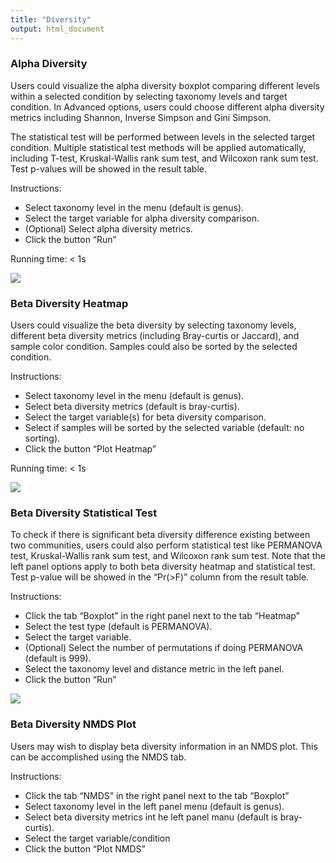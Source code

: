 ```yaml
---
title: "Diversity"
output: html_document
---
```


### Alpha Diversity

Users could visualize the alpha diversity boxplot comparing different levels within a selected condition by selecting taxonomy levels and target condition. In Advanced options, users could choose different alpha diversity metrics including Shannon, Inverse Simpson and Gini Simpson. 

The statistical test will be performed between levels in the selected target condition. Multiple statistical test methods will be applied automatically, including T-test, Kruskal-Wallis rank sum test, and Wilcoxon rank sum test. Test p-values will be showed in the result table.

Instructions:

* Select taxonomy level in the menu (default is genus).
* Select the target variable for alpha diversity comparison.
* (Optional) Select alpha diversity metrics.
* Click the button "Run"

Running time: < 1s

![](https://github.com/wejlab/materials/blob/master/animalcules/fig_035.png?raw=true)

### Beta Diversity Heatmap

Users could visualize the beta diversity by selecting taxonomy levels, different beta diversity metrics (including Bray-curtis or Jaccard), and  sample color condition. Samples could also be sorted by the selected condition.

Instructions:

* Select taxonomy level in the menu (default is genus).
* Select beta diversity metrics (default is bray-curtis).
* Select the target variable(s) for beta diversity comparison.
* Select if samples will be sorted by the selected variable (default: no sorting).
* Click the button "Plot Heatmap"

Running time: < 1s

![](https://github.com/wejlab/materials/blob/master/animalcules/fig_036.png?raw=true)

### Beta Diversity Statistical Test

To check if there is significant beta diversity difference existing between two communities, users could also perform statistical test like PERMANOVA test, Kruskal-Wallis rank sum test, and Wilcoxon rank sum test. Note that the left panel options apply to both beta diversity heatmap and statistical test. Test p-value will be showed in the "Pr(>F)" column from the result table.

Instructions:

* Click the tab "Boxplot" in the right panel next to the tab "Heatmap"
* Select the test type (default is PERMANOVA). 
* Select the target variable.
* (Optional) Select the number of permutations if doing PERMANOVA (default is 999).
* Select the taxonomy level and distance metric in the left panel.
* Click the button "Run"

![](https://github.com/wejlab/materials/blob/master/animalcules/fig_037.png?raw=true)

### Beta Diversity NMDS Plot

Users may wish to display beta diversity information in an NMDS plot. This can be accomplished using the NMDS tab.

Instructions:

* Click the tab "NMDS" in the right panel next to the tab "Boxplot"
* Select taxonomy level in the left panel menu (default is genus).
* Select beta diversity metrics int he left panel manu (default is bray-curtis).
* Select the target variable/condition
* Click the button "Plot NMDS"

